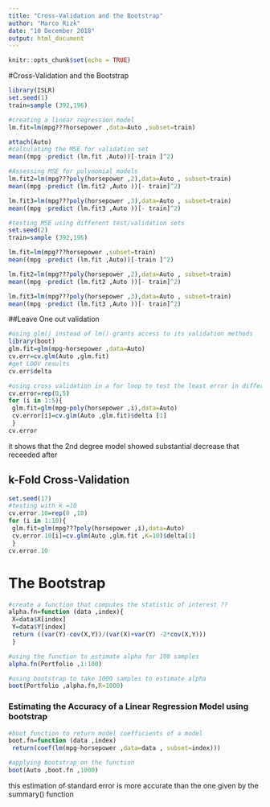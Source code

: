```yaml
---
title: "Cross-Validation and the Bootstrap"
author: "Marco Rizk"
date: "10 December 2018"
output: html_document
---
```


```r
knitr::opts_chunk$set(echo = TRUE)
```

#Cross-Validation and the Bootstrap

```r
library(ISLR)
set.seed(1)
train=sample (392,196)
```
```r
#creating a linear regression model
lm.fit=lm(mpg???horsepower ,data=Auto ,subset=train)
```


```r
attach(Auto)
#calculating the MSE for validation set
mean((mpg -predict (lm.fit ,Auto))[-train ]^2)
```

```r
#Assessing MSE for polynomial models
lm.fit2=lm(mpg???poly(horsepower ,2),data=Auto , subset=train)
mean((mpg -predict (lm.fit2 ,Auto ))[- train]^2)

lm.fit3=lm(mpg???poly(horsepower ,3),data=Auto , subset=train)
mean((mpg -predict (lm.fit3 ,Auto ))[- train]^2)
```

```r
#testing MSE using different test/validation sets
set.seed(2)
train=sample (392,196)

lm.fit=lm(mpg???horsepower ,subset=train)
mean((mpg -predict (lm.fit ,Auto))[-train ]^2)

lm.fit2=lm(mpg???poly(horsepower ,2),data=Auto , subset=train)
mean((mpg -predict (lm.fit2 ,Auto ))[- train]^2)

lm.fit3=lm(mpg???poly(horsepower ,3),data=Auto , subset=train)
mean((mpg -predict (lm.fit3 ,Auto ))[- train]^2)
```

##Leave One out validation

```r
#using glm() instead of lm() grants access to its validation methods
library(boot)
glm.fit=glm(mpg~horsepower ,data=Auto)
cv.err=cv.glm(Auto ,glm.fit)
#get LOOV results
cv.err$delta
```

```r
#using cross validation in a for loop to test the least error in different polynomial models
cv.error=rep(0,5)
for (i in 1:5){
 glm.fit=glm(mpg~poly(horsepower ,i),data=Auto)
 cv.error[i]=cv.glm(Auto ,glm.fit)$delta [1]
 }
cv.error
```
it shows that the 2nd degree model showed substantial decrease that receeded after

## k-Fold Cross-Validation

```r
set.seed(17)
#testing with k =10
cv.error.10=rep(0 ,10)
for (i in 1:10){
 glm.fit=glm(mpg???poly(horsepower ,i),data=Auto)
 cv.error.10[i]=cv.glm(Auto ,glm.fit ,K=10)$delta[1]
 }
cv.error.10
```


#  The Bootstrap

```r
#create a function that computes the statistic of interest ??
alpha.fn=function (data ,index){
 X=data$X[index]
 Y=data$Y[index]
 return ((var(Y)-cov(X,Y))/(var(X)+var(Y) -2*cov(X,Y)))
 }
```

```r
#using the function to estimate alpha for 100 samples
alpha.fn(Portfolio ,1:100)
```
```r
#using bootstrap to take 1000 samples to estimate alpha
boot(Portfolio ,alpha.fn,R=1000)
```

### Estimating the Accuracy of a Linear Regression Model using bootstrap

```r
#boot function to return model coefficients of a model
boot.fn=function (data ,index)
 return(coef(lm(mpg~horsepower ,data=data , subset=index)))
```

```r
#applying bootstrap on the function
boot(Auto ,boot.fn ,1000)
```

this estimation of standard error is more accurate than the one given by the summary() function